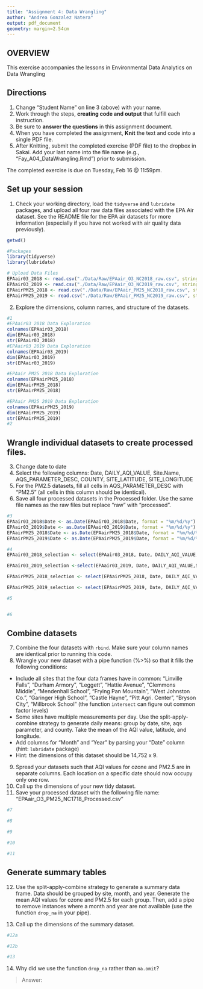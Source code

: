 ```yaml
---
title: "Assignment 4: Data Wrangling"
author: "Andrea Gonzalez Natera"
output: pdf_document
geometry: margin=2.54cm
---
```


## OVERVIEW

This exercise accompanies the lessons in Environmental Data Analytics on Data Wrangling 

## Directions
1. Change "Student Name" on line 3 (above) with your name.
2. Work through the steps, **creating code and output** that fulfill each instruction.
3. Be sure to **answer the questions** in this assignment document.
4. When you have completed the assignment, **Knit** the text and code into a single PDF file.
5. After Knitting, submit the completed exercise (PDF file) to the dropbox in Sakai. Add your last name into the file name (e.g., "Fay_A04_DataWrangling.Rmd") prior to submission.

The completed exercise is due on Tuesday, Feb 16 @ 11:59pm.

## Set up your session 
1. Check your working directory, load the `tidyverse` and `lubridate` packages, and upload all four raw data files associated with the EPA Air dataset. See the README file for the EPA air datasets for more information (especially if you have not worked with air quality data previously). 
``` r
getwd()

```
``` r
#Packages
library(tidyverse)
library(lubridate)
```
``` r
# Upload Data Files
EPAair03_2018 <- read.csv("./Data/Raw/EPAair_O3_NC2018_raw.csv", stringsAsFactors = TRUE)
EPAair03_2019 <- read.csv("./Data/Raw/EPAair_O3_NC2019_raw.csv", stringsAsFactors = TRUE)
EPAairPM25_2018 <- read.csv("./Data/Raw/EPAair_PM25_NC2018_raw.csv", stringsAsFactors = TRUE)
EPAairPM25_2019 <- read.csv("./Data/Raw/EPAair_PM25_NC2019_raw.csv", stringsAsFactors = TRUE)

```

2. Explore the dimensions, column names, and structure of the datasets. 

```r
#1 
#EPAair03 2018 Data Exploration
colnames(EPAair03_2018)
dim(EPAair03_2018)
str(EPAair03_2018)
#EPAair03 2019 Data Exploration
colnames(EPAair03_2019)
dim(EPAair03_2019)
str(EPAair03_2019)

#EPAair PM25 2018 Data Exploration
colnames(EPAairPM25_2018)
dim(EPAairPM25_2018)
str(EPAairPM25_2018)

#EPAair PM25 2019 Data Exploration
colnames(EPAairPM25_2019)
dim(EPAairPM25_2019)
str(EPAairPM25_2019)
#2
```

## Wrangle individual datasets to create processed files.
3. Change date to date
4. Select the following columns: Date, DAILY_AQI_VALUE, Site.Name, AQS_PARAMETER_DESC, COUNTY, SITE_LATITUDE, SITE_LONGITUDE
5. For the PM2.5 datasets, fill all cells in AQS_PARAMETER_DESC with "PM2.5" (all cells in this column should be identical).
6. Save all four processed datasets in the Processed folder. Use the same file names as the raw files but replace "raw" with "processed".

```r
#3
EPAair03_2018$Date <- as.Date(EPAair03_2018$Date, format = "%m/%d/%y") 
EPAair03_2019$Date <- as.Date(EPAair03_2019$Date, format = "%m/%d/%y")
EPAairPM25_2018$Date <- as.Date(EPAairPM25_2018$Date, format = "%m/%d/%y")
EPAairPM25_2019$Date <- as.Date(EPAairPM25_2019$Date, format = "%m/%d/%y")

#4
EPAair03_2018_selection <- select(EPAair03_2018, Date, DAILY_AQI_VALUE,Site.Name,AQS_PARAMETER_DESC, COUNTY, SITE_LATITUDE, SITE_LONGITUDE )

EPAair03_2019_selection <-select(EPAair03_2019, Date, DAILY_AQI_VALUE,Site.Name,AQS_PARAMETER_DESC, COUNTY, SITE_LATITUDE, SITE_LONGITUDE )

EPAairPM25_2018_selection <- select(EPAairPM25_2018, Date, DAILY_AQI_VALUE,Site.Name,AQS_PARAMETER_DESC, COUNTY, SITE_LATITUDE, SITE_LONGITUDE )

EPAairPM25_2019_selection <- select(EPAairPM25_2019, Date, DAILY_AQI_VALUE,Site.Name,AQS_PARAMETER_DESC, COUNTY, SITE_LATITUDE, SITE_LONGITUDE )

#5


#6

```


## Combine datasets
7. Combine the four datasets with `rbind`. Make sure your column names are identical prior to running this code. 
8. Wrangle your new dataset with a pipe function (%>%) so that it fills the following conditions: 

* Include all sites that the four data frames have in common: "Linville Falls", "Durham Armory", "Leggett", "Hattie Avenue", "Clemmons Middle", "Mendenhall School", "Frying Pan Mountain", "West Johnston Co.", "Garinger High School", "Castle Hayne", "Pitt Agri. Center", "Bryson City", "Millbrook School" (the function `intersect` can figure out common factor levels)
* Some sites have multiple measurements per day. Use the split-apply-combine strategy to generate daily means: group by date, site, aqs parameter, and county. Take the mean of the AQI value, latitude, and longitude.
* Add columns for "Month" and "Year" by parsing your "Date" column (hint: `lubridate` package)
* Hint: the dimensions of this dataset should be 14,752 x 9.

9. Spread your datasets such that AQI values for ozone and PM2.5 are in separate columns. Each location on a specific date should now occupy only one row.
10. Call up the dimensions of your new tidy dataset.
11. Save your processed dataset with the following file name: "EPAair_O3_PM25_NC1718_Processed.csv"

```r
#7

#8

#9

#10

#11

```


## Generate summary tables
12. Use the split-apply-combine strategy to generate a summary data frame. Data should be grouped by site, month, and year. Generate the mean AQI values for ozone and PM2.5 for each group. Then, add a pipe to remove instances where a month and year are not available (use the function `drop_na` in your pipe). 

13. Call up the dimensions of the summary dataset.

```r
#12a

#12b

#13

```

14. Why did we use the function `drop_na` rather than `na.omit`?

> Answer: 
